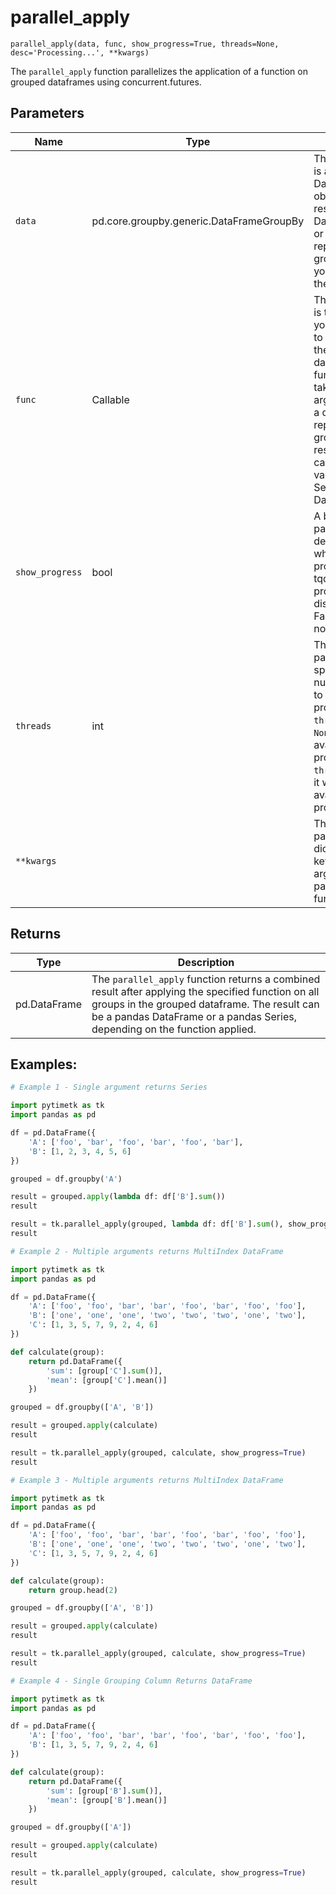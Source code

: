 # parallel_apply { #pytimetk.parallel_apply }

`parallel_apply(data, func, show_progress=True, threads=None, desc='Processing...', **kwargs)`

The `parallel_apply` function parallelizes the application of a function on grouped dataframes using
concurrent.futures.

## Parameters

| Name            | Type                                     | Description                                                                                                                                                                                                                                                                                | Default    |
|-----------------|------------------------------------------|--------------------------------------------------------------------------------------------------------------------------------------------------------------------------------------------------------------------------------------------------------------------------------------------|------------|
| `data`          | pd.core.groupby.generic.DataFrameGroupBy | The `data` parameter is a Pandas DataFrameGroupBy object, which is the result of grouping a DataFrame by one or more columns. It represents the grouped data that you want to apply the function to.                                                                                       | _required_ |
| `func`          | Callable                                 | The `func` parameter is the function that you want to apply to each group in the grouped dataframe. This function should take a single argument, which is a dataframe representing a group, and return a result. The result can be a scalar value, a pandas Series, or a pandas DataFrame. | _required_ |
| `show_progress` | bool                                     | A boolean parameter that determines whether to display progress using tqdm. If set to True, progress will be displayed. If set to False, progress will not be displayed.                                                                                                                   | `True`     |
| `threads`       | int                                      | The `threads` parameter specifies the number of threads to use for parallel processing. If `threads` is set to `None`, it will use all available processors. If `threads` is set to `-1`, it will use all available processors as well.                                                    | `None`     |
| `**kwargs`      |                                          | The `**kwargs` parameter is a dictionary of keyword arguments that are passed to the `func` function.                                                                                                                                                                                      | `{}`       |

## Returns

| Type         | Description                                                                                                                                                                                                                       |
|--------------|-----------------------------------------------------------------------------------------------------------------------------------------------------------------------------------------------------------------------------------|
| pd.DataFrame | The `parallel_apply` function returns a combined result after applying the specified function on all groups in the grouped dataframe. The result can be a pandas DataFrame or a pandas Series, depending on the function applied. |

## Examples:

``` python
# Example 1 - Single argument returns Series

import pytimetk as tk
import pandas as pd   

df = pd.DataFrame({
    'A': ['foo', 'bar', 'foo', 'bar', 'foo', 'bar'],
    'B': [1, 2, 3, 4, 5, 6]
})

grouped = df.groupby('A')

result = grouped.apply(lambda df: df['B'].sum())
result

result = tk.parallel_apply(grouped, lambda df: df['B'].sum(), show_progress=True)
result
```

``` python
# Example 2 - Multiple arguments returns MultiIndex DataFrame

import pytimetk as tk
import pandas as pd

df = pd.DataFrame({
    'A': ['foo', 'foo', 'bar', 'bar', 'foo', 'bar', 'foo', 'foo'],
    'B': ['one', 'one', 'one', 'two', 'two', 'two', 'one', 'two'],
    'C': [1, 3, 5, 7, 9, 2, 4, 6]
})

def calculate(group):
    return pd.DataFrame({
        'sum': [group['C'].sum()],
        'mean': [group['C'].mean()]
    })

grouped = df.groupby(['A', 'B'])

result = grouped.apply(calculate)
result

result = tk.parallel_apply(grouped, calculate, show_progress=True)
result

```

``` python
# Example 3 - Multiple arguments returns MultiIndex DataFrame

import pytimetk as tk
import pandas as pd

df = pd.DataFrame({
    'A': ['foo', 'foo', 'bar', 'bar', 'foo', 'bar', 'foo', 'foo'],
    'B': ['one', 'one', 'one', 'two', 'two', 'two', 'one', 'two'],
    'C': [1, 3, 5, 7, 9, 2, 4, 6]
})

def calculate(group):
    return group.head(2)

grouped = df.groupby(['A', 'B'])

result = grouped.apply(calculate)
result

result = tk.parallel_apply(grouped, calculate, show_progress=True)
result

```

``` python
# Example 4 - Single Grouping Column Returns DataFrame

import pytimetk as tk
import pandas as pd

df = pd.DataFrame({
    'A': ['foo', 'foo', 'bar', 'bar', 'foo', 'bar', 'foo', 'foo'],
    'B': [1, 3, 5, 7, 9, 2, 4, 6]
})

def calculate(group):
    return pd.DataFrame({
        'sum': [group['B'].sum()],
        'mean': [group['B'].mean()]
    })

grouped = df.groupby(['A'])

result = grouped.apply(calculate)
result

result = tk.parallel_apply(grouped, calculate, show_progress=True)
result

```